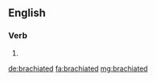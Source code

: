 ==English==

===Verb===
{{head|en|verb form}}

# {{en-past of|brachiate}}

[[de:brachiated]]
[[fa:brachiated]]
[[mg:brachiated]]